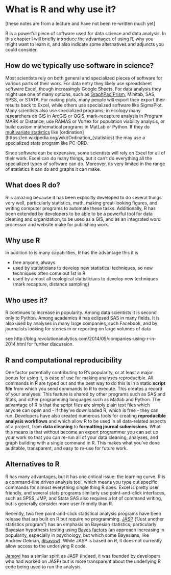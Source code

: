 # What is R and why use it?

[these notes are from a lecture and have not been re-written much yet]

R is a powerful piece of software used for data science and data analysis.  In this chapter I will briefly introduce the advantages of using R, why you might want to learn it, and also indicate some alternatives and adjuncts you could consider.

## How do we typically use software in science?

Most scientists rely on both general and specialized pieces of software for various parts of their work.  For data entry they likely use spreadsheet software Excel, though increasingly Google Sheets.  For data analysis they might use one of many options, such as [GraphPad Prism](https://www.graphpad.com/), Minitab, SAS, SPSS, or STATA.  For making plots, many people will export their export their results back to Excel, while others use specialized software like SigmaPlot.  Many scientists also use specialized programs; in ecology many researchers do GIS in ArcGIS or QGIS, mark-recapture analysis in Program MARK or Distance, use RAMAS or Vortex for population viability analysis, or build custom mathematical programs in MatLab or Python.  If they do [multivariate statistics](https://en.wikipedia.org/wiki/Multivariate_statistics) like [ordination](https://en.wikipedia.org/wiki/Ordination_(statistics) the may use a specialized stats program like PC-ORD.

Since software can be expensive, some scientists will rely on Excel for all of their work.  Excel can do many things, but it can't do everything all the specialized types of software can do.  Moreover, its very limited in the range of statistics it can do and graphs it can make.

## What does R do?

R is amazing because it has been explicitly developed to do several things very well, particularly statistics, math, making great-looking figures, and writing computer programs to automate these tasks.  Additionally, R has been extended by developers to be able to be a powerful tool for data cleaning and organization, to be used as a GIS, and as an integrated word processor and website make for publishing work.

## Why use R

In addition to is many capabilities, R has the advantage this it is 

* free anyone, always
* used by statisticians to develop new statistical techniques, so new techniques often come out 1st in R
* used by almost all ecological statisticians to develop new techniques (mark recapture, distance sampling)

## Who uses it?

R continues to increase in popularity.  Among data scientists it is second only to Python.  Among academics it has eclipsed SAS in many fields.  It is also used by analyses in many large companies, such Facebook, and by journalists looking for stories in or reporting on large volumes of data

see http://blog.revolutionanalytics.com/2014/05/companies-using-r-in-2014.html for further discussion.

## R and computational reproducibility

One factor potentially contributing to R's popularity, or at least a major bonus for using it, is ease of use for making analyses reproducible.  All commands in R are typed out and the best way to do this is in a static **script file** from which you send commands to R to execute.  This creates a record of your analyses. This feature is shared by other programs such as SAS and Stats, and other programming languages such as Matlab and Python.  The advantage of R is that the script files are simply plain text files which anyone can open and - if they've downloaded R, which is free - they can run.  Developers have also created numerous tools for creating **reproducible analysis workflows** and which allow R to be used in all data-related aspects of a project, from **data cleaning** to **formatting journal submissions**.  What this means is that without become an expert programmer you can set up your work so that you can re-run all of your data cleaning, analyses, and graph building with a single command in R.  This makes what you've done auditable, transparent, and easy to re-use for future work. 


## Alternatives to R

R has many advantages, but it has one critical issue: the learning curve.  R is a command-line driven analysis tool, which means you type out specific commands for almost everything single thing R does.  Excel is pretty user friendly, and several stats programs similarly use point-and-click interfaces, such as SPSS, JMP, and Stata  SAS also requires a lot of command writing, but is generally consider more user friendly than R.

Recently, two free point-and-click statistical analysis programs have been release that are built on R but require no programming.  [JASP](https://jasp-stats.org/) ("Just another statistics program") has an emphasis on Bayesian statistics, particularly Bayesian hypothesis testing using [Bayes factors](https://en.wikipedia.org/wiki/Bayes_factor) (an approach increasing in popularity, especially in psychology, but which some Bayesians, like Andrew Gelman, [disavow](http://andrewgelman.com/2011/04/02/so-called_bayes/)).  While JASP is based on R, it does not currently allow access to the underlying R code.

[Jamovi](https://www.jamovi.org/) has a similar spirit as JASP (indeed, it was founded by developers who had worked on JASP) but is more transparent about the underlying R code being used to run the analysis.


